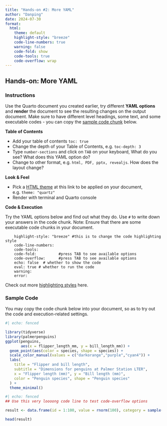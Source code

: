 ```yaml
---
title: "Hands-on #2: More YAML"
author: "Danping"
date: 2024-07-30
format:
  html:
    theme: default
    highlight-style: "breeze"
    code-line-numbers: true
    warning: false
    code-fold: show
    code-tools: true
    code-overflow: wrap
---
```


## Hands-on: More YAML

### Instructions

Use the Quarto document you created earlier, try different **YAML options** and **render** the document to see the resulting changes on the output document. Make sure to have different level headings, some text, and some executable codes - you can copy the [sample code chunk](#sample-code) below.

**Table of Contents**

-   Add your table of contents `toc: true`
-   Change the depth of your Table of Contents, e.g. `toc-depth: 3`
-   Type `number-sections` and click on `TAB` on your keyboard, What do you see? What does this YAML option do?
-   Change to other format, e.g. `html, PDF, pptx, revealjs`. How does the layout change?

**Look & Feel**

-   Pick a [HTML theme](https://quarto.org/docs/output-formats/html-themes.html) at this link to be applied on your document, e.g. `theme: "quartz"`
-   Render with terminal and Quarto console

**Code & Execution**

Try the YAML options below and find out what they do. Use `#` to write down your answers in the code chunk. Note: Ensure that there are some executable code chunks in your document.

```         
    highlight-style: "breeze" #this is to change the code highlighting style
    code-line-numbers: 
    code-tools: 
    code-fold:          #press TAB to see available options
    code-overflow:      #press TAB to see available options
    echo: false  # whether to show the code 
    eval: true # whether to run the code 
    warning:
    error:
```

Check out more [highlighting styles](https://quarto.org/docs/output-formats/html-code.html#highlighting) here.

### Sample Code {#sample-code}

You may copy the code chunk below into your document, so as to try out the code and execution-related settings.

```r
#| echo: fenced

library(tidyverse)
library(palmerpenguins)
ggplot(penguins, 
       aes(x = flipper_length_mm, y = bill_length_mm)) +
  geom_point(aes(color = species, shape = species)) +
  scale_color_manual(values = c("darkorange","purple","cyan4")) +
  labs(
    title = "Flipper and bill length",
    subtitle = "Dimensions for penguins at Palmer Station LTER",
    x = "Flipper length (mm)", y = "Bill length (mm)",
    color = "Penguin species", shape = "Penguin species"
  ) +
  theme_minimal()
```

```r
#| echo: fenced
## Use this very loooong code line to test code-overflow options

result <- data.frame(id = 1:100, value = rnorm(100), category = sample(c("A", "B", "C"), 100, replace = TRUE), subcategory = sample(c("X", "Y", "Z"), 100, replace = TRUE), date = seq.Date(from = as.Date("2023-01-01"), by = "day", length.out = 100))

head(result)
```

